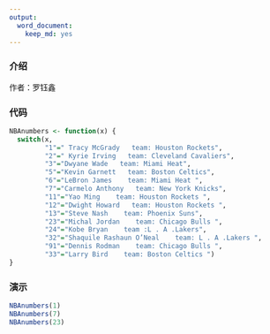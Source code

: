 ```yaml
---
output:
  word_document:
    keep_md: yes
---
```

### 介绍
作者：罗钰鑫

### 代码
```r
NBAnumbers <- function(x) {
  switch(x,
         "1"=" Tracy McGrady   team: Houston Rockets",
         "2"=" Kyrie Irving   team: Cleveland Cavaliers",
         "3"="Dwyane Wade   team: Miami Heat",
         "5"="Kevin Garnett   team: Boston Celtics",
         "6"="LeBron James    team: Miami Heat ",
         "7"="Carmelo Anthony   team: New York Knicks",
         "11"="Yao Ming    team: Houston Rockets ",
         "12"="Dwight Howard   team: Houston Rockets ",
         "13"="Steve Nash    team: Phoenix Suns",
         "23"="Michal Jordan    team: Chicago Bulls ",
         "24"="Kobe Bryan    team :L . A .Lakers",
         "32"="Shaquile Rashaun O’Neal    team: L . A .Lakers ",
         "91"="Dennis Rodman    team: Chicago Bulls ",
         "33"="Larry Bird    team: Boston Celtics ")
}
```

### 演示
```r
NBAnumbers(1)
NBAnumbers(7)
NBAnumbers(23)
```

